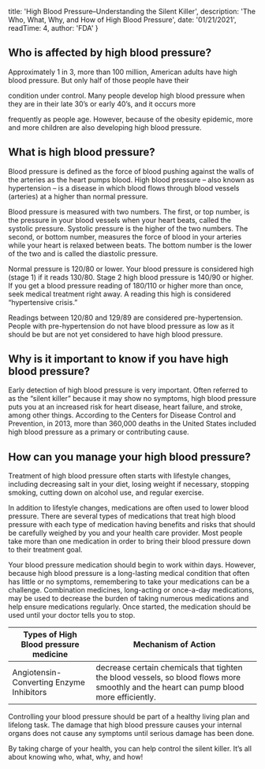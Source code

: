 

  title: 'High Blood Pressure–Understanding the Silent Killer',
  description: 'The Who, What, Why, and How of High Blood Pressure',
  date: '01/21/2021',
  readTime: 4,
  author: 'FDA'
}

## Who is affected by high blood pressure? 

Approximately 1 in 3, more than 100 million, American adults have high blood pressure. But only half of those people have their 

condition under control. Many people develop high blood pressure when they are in their late 30’s or early 40’s, and it occurs more 

frequently as people age. However, because of the obesity epidemic, more and more children are also developing high blood pressure.

## What is high blood pressure? 

Blood pressure is defined as the force of blood pushing against the walls of the arteries as the heart pumps blood. High blood pressure – also known as hypertension – is a disease in which blood flows through blood vessels (arteries) at a higher than normal pressure.

Blood pressure is measured with two numbers. The first, or top number, is the pressure in your blood vessels when your heart beats, called the systolic pressure. Systolic pressure is the higher of the two numbers. The second, or bottom number, measures the force of blood in your arteries while your heart is relaxed between beats. The bottom number is the lower of the two and is called the diastolic pressure.

Normal pressure is 120/80 or lower. Your blood pressure is considered high (stage 1) if it reads 130/80. Stage 2 high blood pressure is 140/90 or higher. If you get a blood pressure reading of 180/110 or higher more than once, seek medical treatment right away. A reading this high is considered “hypertensive crisis.”

Readings between 120/80 and 129/89 are considered pre-hypertension. People with pre-hypertension do not have blood pressure as low as it should be but are not yet considered to have high blood pressure. 

## Why is it important to know if you have high blood pressure?

Early detection of high blood pressure is very important. Often referred to as the “silent killer” because it may show no symptoms, high blood pressure puts you at an increased risk for heart disease, heart failure, and stroke, among other things. According to the Centers for Disease Control and Prevention, in 2013, more than 360,000 deaths in the United States included high blood pressure as a primary or contributing cause.

## How can you manage your high blood pressure?

Treatment of high blood pressure often starts with lifestyle changes, including decreasing salt in your diet, losing weight if necessary, stopping smoking, cutting down on alcohol use, and regular exercise.

In addition to lifestyle changes, medications are often used to lower blood pressure. There are several types of medications that treat high blood pressure with each type of medication having benefits and risks that should be carefully weighed by you and your health care provider. Most people take more than one medication in order to bring their blood pressure down to their treatment goal.

Your blood pressure medication should begin to work within days. However, because high blood pressure is a long-lasting medical condition that often has little or no symptoms, remembering to take your medications can be a challenge. Combination medicines, long-acting or once-a-day medications, may be used to decrease the burden of taking numerous medications and help ensure medications regularly. Once started, the medication should be used until your doctor tells you to stop. 


| Types of High Blood pressure medicine | Mechanism of Action |
| ------------------------------------- | ------------------- |
| Angiotensin-Converting Enzyme Inhibitors | decrease certain chemicals that tighten the blood vessels, so blood flows more smoothly and the heart can pump blood more efficiently.|


Controlling your blood pressure should be part of a healthy living plan and lifelong task. The damage that high blood pressure causes your internal organs does not cause any symptoms until serious damage has been done.

By taking charge of your health, you can help control the silent killer. It’s all about knowing who, what, why, and how!





